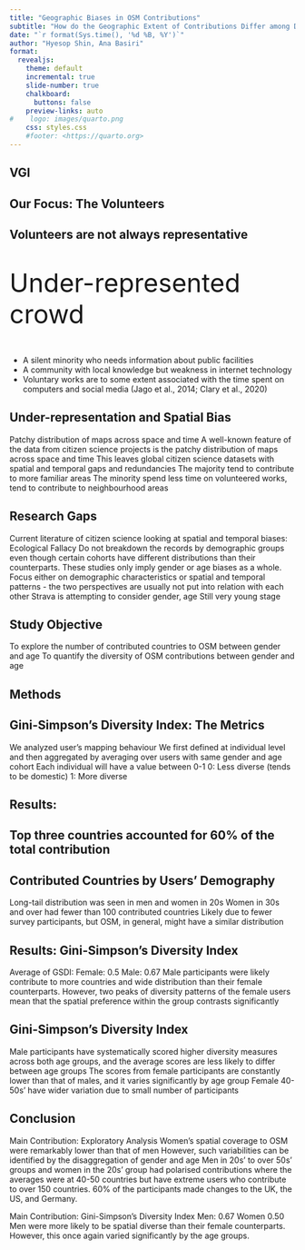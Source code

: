 ```yaml
---
title: "Geographic Biases in OSM Contributions"
subtitle: "How do the Geographic Extent of Contributions Differ among Demographic groups?\n"
date: "`r format(Sys.time(), '%d %B, %Y')`"
author: "Hyesop Shin, Ana Basiri"
format:
  revealjs: 
    theme: default
    incremental: true 
    slide-number: true
    chalkboard: 
      buttons: false
    preview-links: auto
#    logo: images/quarto.png
    css: styles.css
    #footer: <https://quarto.org>
---
```


## VGI


## Our Focus: The Volunteers


## Volunteers are not always representative
::: {.nonincremental}
<p style="font-size:45px; margin-top: 1em">
  Under-represented crowd
</p>
- A silent minority who needs information about public facilities
- A community with local knowledge but weakness in internet technology
- Voluntary works are to some extent associated with the time spent on computers and social media (Jago et al., 2014; Clary et al., 2020)
:::

## Under-representation and Spatial Bias

Patchy distribution of maps across space and time
A well-known feature of the data from citizen science projects is the patchy distribution of maps across space and time
This leaves global citizen science datasets with spatial and temporal gaps and redundancies
The majority tend to contribute to more familiar areas
The minority spend less time on volunteered works, tend to contribute to neighbourhood areas


## Research Gaps
Current literature of citizen science looking at spatial and temporal biases:
Ecological Fallacy
Do not breakdown the records by demographic groups even though certain cohorts have different distributions than their counterparts. These studies only imply gender or age biases as a whole.
Focus either on demographic characteristics or spatial and temporal patterns - the two perspectives are usually not put into relation with each other
Strava is attempting to consider gender, age
Still very young stage



## Study Objective
To explore the number of contributed countries to OSM between gender and age 
To quantify the diversity of OSM contributions between gender and age 



## Methods



## Gini-Simpson’s Diversity Index: The Metrics

We analyzed user’s mapping behaviour
We first defined at individual level and then aggregated by averaging over users with same gender and age cohort
Each individual will have a value between 0-1
0: Less diverse (tends to be domestic)
1: More diverse


## Results: 


## Top three countries accounted for 60% of the total contribution



## Contributed Countries by Users’ Demography
Long-tail distribution was seen in men and women in 20s
Women in 30s and over had fewer than 100 contributed countries
Likely due to fewer survey participants, but OSM, in general, might have a similar distribution



## Results: Gini-Simpson’s Diversity Index
Average of GSDI: Female: 0.5 Male: 0.67
Male participants were likely contribute to more countries and wide distribution than their female counterparts.
However, two peaks of diversity patterns of the female users mean that the spatial preference within the group contrasts significantly


## Gini-Simpson’s Diversity Index
Male participants have systematically scored higher diversity measures across both age groups, and the average scores are less likely to differ between age groups
The scores from female participants are constantly lower than that of males, and it varies significantly by age group
Female 40-50s’ have wider variation due to small number of participants

## Conclusion
Main Contribution: Exploratory Analysis
Women’s spatial coverage to OSM were remarkably lower than that of men
However, such variabilities can be identified by the disaggregation of gender and age
Men in 20s' to over 50s' groups and women in the 20s' group had polarised contributions where the averages were at 40-50 countries but have extreme users who contribute to over 150 countries. 
60% of the participants made changes to the UK, the US, and Germany.


Main Contribution: Gini-Simpson’s Diversity Index
Men: 0.67 Women 0.50
Men were more likely to be spatial diverse than their female counterparts. However, this once again varied significantly by the age groups.






